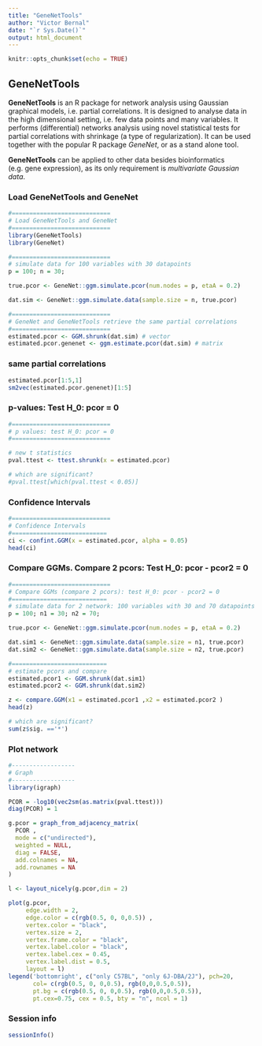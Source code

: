 ---
title: "GeneNetTools"
author: "Victor Bernal"
date: "`r Sys.Date()`"
output: html_document
---

```{r setup, include=FALSE}
knitr::opts_chunk$set(echo = TRUE)
```

## GeneNetTools

**GeneNetTools** is an R package for network analysis using Gaussian graphical models, i.e. partial correlations. It is  designed to analyse data in the high dimensional setting, i.e. few data points and many variables. It performs (differential) networks analysis using novel statistical tests for partial correlations with shrinkage (a type of regularization). It can be used together with the popular R package *GeneNet*, or as a stand alone tool.

**GeneNetTools** can be applied to other data besides bioinformatics (e.g. gene expression), as its only requirement is *multivariate Gaussian data*.

 
###  Load GeneNetTools and GeneNet
```{r , echo=FALSE}
#============================
# Load GeneNetTools and GeneNet
#============================
library(GeneNetTools)
library(GeneNet)

#============================
# simulate data for 100 variables with 30 datapoints
p = 100; n = 30;

true.pcor <- GeneNet::ggm.simulate.pcor(num.nodes = p, etaA = 0.2)

dat.sim <- GeneNet::ggm.simulate.data(sample.size = n, true.pcor)

#============================
# GeneNet and GeneNetTools retrieve the same partial correlations
#============================
estimated.pcor <- GGM.shrunk(dat.sim) # vector
estimated.pcor.genenet <- ggm.estimate.pcor(dat.sim) # matrix
```

### same partial correlations
```{r}
estimated.pcor[1:5,1] 
sm2vec(estimated.pcor.genenet)[1:5] 
```

### p-values: Test H_0: pcor = 0
```{r , echo=FALSE}
#============================
# p values: test H_0: pcor = 0
#============================

# new t statistics
pval.ttest <- ttest.shrunk(x = estimated.pcor)

# which are significant?
#pval.ttest[which(pval.ttest < 0.05)]
```

### Confidence Intervals
```{r}
#============================
# Confidence Intervals
#===========================
ci <- confint.GGM(x = estimated.pcor, alpha = 0.05)
head(ci)
```

### Compare GGMs. Compare 2 pcors: Test H_0: pcor - pcor2 = 0
```{r, echo=FALSE}
#============================
# Compare GGMs (compare 2 pcors): test H_0: pcor - pcor2 = 0
#===========================
# simulate data for 2 network: 100 variables with 30 and 70 datapoints
p = 100; n1 = 30; n2 = 70;

true.pcor <- GeneNet::ggm.simulate.pcor(num.nodes = p, etaA = 0.2)

dat.sim1 <- GeneNet::ggm.simulate.data(sample.size = n1, true.pcor)
dat.sim2 <- GeneNet::ggm.simulate.data(sample.size = n2, true.pcor)

#===========================
# estimate pcors and compare
estimated.pcor1 <- GGM.shrunk(dat.sim1)
estimated.pcor2 <- GGM.shrunk(dat.sim2)
```


```{r}
z <- compare.GGM(x1 = estimated.pcor1 ,x2 = estimated.pcor2 )
head(z)

# which are significant?
sum(z$sig. =='*')

```

### Plot network
```{r}
#------------------
# Graph
#------------------
library(igraph)

PCOR = -log10(vec2sm(as.matrix(pval.ttest)))
diag(PCOR) = 1

g.pcor = graph_from_adjacency_matrix(
  PCOR ,
  mode = c("undirected"),
  weighted = NULL,
  diag = FALSE,
  add.colnames = NA,
  add.rownames = NA
)

l <- layout_nicely(g.pcor,dim = 2)

plot(g.pcor,
     edge.width = 2,
     edge.color = c(rgb(0.5, 0, 0,0.5)) ,
     vertex.color = "black", 
     vertex.size = 2,
     vertex.frame.color = "black",
     vertex.label.color = "black",
     vertex.label.cex = 0.45,
     vertex.label.dist = 0.5,
     layout = l)
legend('bottomright', c("only C57BL", "only 6J-DBA/2J"), pch=20,
       col= c(rgb(0.5, 0, 0,0.5), rgb(0,0,0.5,0.5)),
       pt.bg = c(rgb(0.5, 0, 0,0.5), rgb(0,0,0.5,0.5)),
       pt.cex=0.75, cex = 0.5, bty = "n", ncol = 1)


```
### Session info
```{r}
sessionInfo()
```
